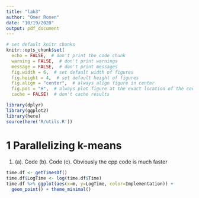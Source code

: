```yaml
---
title: "lab3"
author: "Omer Ronen"
date: "10/19/2020"
output: pdf_document
---
```


```r
# set default knitr chunks
knitr::opts_chunk$set(
  echo = FALSE,  # don't print the code chunk
  warning = FALSE,  # don't print warnings
  message = FALSE,  # don't print messages
  fig.width = 6,  # set default width of figures
  fig.height = 4,  # set default height of figures
  fig.align = "center",  # always align figure in center
  fig.pos = "H",  # always plot figure at the exact location of the code chunk
  cache = FALSE)  # don't cache results

```

```r
library(dplyr)
library(ggplot2)
library(here)
source(here('R/utils.R'))

```

# 1 Parallelizing k-means
1. 
  (a). Code
  (b). Code
  (c). Obviously the cpp code is much faster
```r
time.df <- getTimesDf()
time.df$LogTime <- log(time.df$Time)
time.df %>% ggplot(aes(x=m, y=LogTime, color=Implementation)) +
  geom_point() + theme_minimal()

```
  